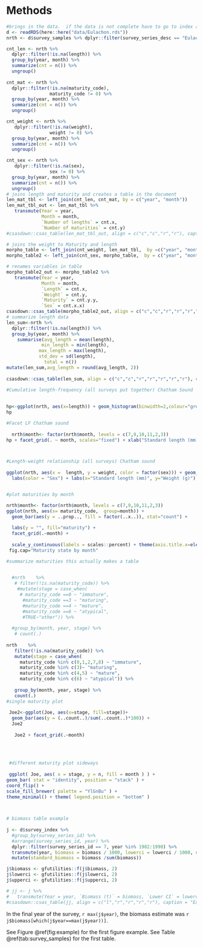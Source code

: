 # Methods


```r
#brings in the data.  if the data is not complete have to go to index and re-run the code
d <- readRDS(here::here("data/Eulachon.rds"))
nrth <- d$survey_samples %>% dplyr::filter(survey_series_desc == "Eulachon Migration Study Bottom Trawl (North)") 

cnt_len <- nrth %>% 
  dplyr::filter(!is.na(length)) %>% 
  group_by(year, month) %>% 
  summarize(cnt = n()) %>% 
  ungroup()
  
cnt_mat <- nrth %>% 
  dplyr::filter(!is.na(maturity_code),
                maturity_code != 0) %>% 
  group_by(year, month) %>% 
  summarize(cnt = n()) %>% 
  ungroup()

cnt_weight <- nrth %>%
   dplyr::filter(!is.na(weight),
                weight != 0) %>% 
  group_by(year, month) %>% 
  summarize(cnt = n()) %>% 
  ungroup()

cnt_sex <- nrth %>%
   dplyr::filter(!is.na(sex),
                sex != 0) %>% 
  group_by(year, month) %>% 
  summarize(cnt = n()) %>% 
  ungroup()
# joins length and maturity and creates a table in the document  
len_mat_tbl <- left_join(cnt_len, cnt_mat, by = c("year", "month"))
len_mat_tbl_out <- len_mat_tbl %>% 
   transmute(Year = year, 
             Month = month,
             `Number of lengths` = cnt.x,
             `Number of maturities` = cnt.y)
#csasdown::csas_table(len_mat_tbl_out, align = c("c","c","r","r"), caption = "Number of lengths and maturities")

# joins the weight to Maturity and length
morpho_table <- left_join(cnt_weight, len_mat_tbl,  by =c("year", "month"))
morpho_table2 <- left_join(cnt_sex, morpho_table,  by = c("year", "month"))

# renames variables in table
morpho_table2_out <- morpho_table2 %>% 
   transmute(Year = year, 
             Month = month,
             `Length` = cnt.x,
             `Weight` = cnt.y,
             `Maturity` = cnt.y.y,
             `Sex` = cnt.x.x)
csasdown::csas_table(morpho_table2_out, align = c("c","c","r","r","r","r"), caption = "Count of Collected Eulachon Attributes.  Length was collected in (mm); weight in (g)") 
# summarize length data
len_sum<-nrth %>% 
  dplyr::filter(!is.na(length)) %>% 
  group_by(year, month) %>% 
    summarise(avg_length = mean(length), 
             min_length = min(length),
            max_length = max(length),
            std_dev = sd(length),
              total = n())
mutate(len_sum,avg_length = round(avg_length, 2))
 
csasdown::csas_table(len_sum, align = c("c","c","r","r","r","r","r"), caption = "Summary statistics length (cm)") 

#Cumulative length-frequency (all surveys put together) Chatham Sound
 
   
hp<-ggplot(nrth, aes(x=length)) + geom_histogram(binwidth=2,colour="grey") + xlab("Standard length (mm)") + ylab("Count")
hp

#Facet LF Chatham sound
  
  nrth$month<- factor(nrth$month, levels = c(7,9,10,11,2,3))
hp + facet_grid(. ~ month, scales="fixed") + xlab("Standard length (mm)") + ylab("Count") 



#Length-weight relationship (all surveys) Chatham sound
  
ggplot(nrth, aes(x =  length, y = weight, color = factor(sex))) + geom_point() + 
  labs(color = "Sex") + labs(x="Standard length (mm)", y="Weight (g)")


#plot maturities by month

nrth$month<- factor(nrth$month, levels = c(7,9,10,11,2,3))
ggplot(nrth, aes(x= maturity_code,  group=month)) + 
  geom_bar(aes(y = ..prop.., fill = factor(..x..)), stat="count") +
  
  labs(y = "", fill="maturity") +
  facet_grid(.~month) +
  
  scale_y_continuous(labels = scales::percent) + theme(axis.title.x=element_blank(), axis.text.x=element_blank(), axis.ticks.x=element_blank())
 fig.cap="Maturity state by month"

#summarize maturities this actually makes a table

 
  #nrth    %>%
   # filter(!is.na(maturity_code)) %>%
    #mutate(stage = case_when(
     # maturity_code ==0 ~ "immature",
      #maturity_code ==3 ~ "maturing",
      #maturity_code ==4 ~ "mature",
      #maturity_code ==6 ~ "atypical",
      #TRUE~"other")) %>%
    
  #group_by(month, year, stage) %>%
   # count(.)
   
nrth    %>%
   filter(!is.na(maturity_code)) %>%
   mutate(stage = case_when(
     maturity_code %in% c(0,1,2,7,8) ~ "immature",
     maturity_code %in% c(3)~ "maturing",
     maturity_code %in% c(4,5) ~ "mature",
     maturity_code %in% c(6) ~ "atypical")) %>%
   
   group_by(month, year, stage) %>%
   count(.)
#single maturity plot
 
 Joe2<-ggplot(Joe, aes(x=stage, fill=stage))+
  geom_bar(aes(y = (..count..)/sum(..count..)*100)) +
  Joe2
    
   Joe2 + facet_grid(.~month)
  
    
 
 
 #different maturity plot sideways
 
 ggplot( Joe, aes( x = stage, y = n, fill = month ) ) + 
geom_bar( stat = "identity", position = "stack" ) +
coord_flip() +
scale_fill_brewer( palette = "YlGnBu" ) +
theme_minimal() + theme( legend.position = "bottom" )

 

# biomass table example
  
j <- d$survey_index %>%
  #group_by(survey_series_id) %>%
  #arrange(survey_series_id, year) %>%
  dplyr::filter(survey_series_id == 7, year %in% 1982:1990) %>%
  transmute(year, biomass = biomass / 1000, lowerci = lowerci / 1000, upperci = upperci / 1000) %>%
  mutate(standard_biomass = biomass /sum(biomass))

j$biomass <- gfutilities::f(j$biomass, 2)
j$lowerci <- gfutilities::f(j$lowerci, 2)
j$upperci <- gfutilities::f(j$upperci, 2)

# jj <- j %>% 
#   transmute(Year = year, `Biomass (t)` = biomass, `Lower CI` = lowerci, `Upper CI` = upperci, `Standard biomass` = standard_biomass)
#csasdown::csas_table(jj, align = c("l","r","r","r","r"), caption = "Example table")
```

In the final year of the survey, `r max(j$year)`, the biomass estimate was `r j$biomass[which(j$year==max(j$year))]`.

See Figure \@ref(fig:example) for the first figure example.
See Table \@ref(tab:survey_samples) for the first table.


